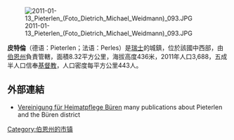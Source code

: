 [[Image:2011-01-13_Pieterlen_(Foto_Dietrich_Michael_Weidmann)_093.JPG|right]]

'''皮特倫'''（德语：Pieterlen；法语：Perles）是[[瑞士|瑞士]]的城鎮，位於該國中西部，由[[伯恩州|伯恩州]]負責管轄，面積8.32平方公里，海拔高度436米，2011年人口3,688，五成半人口信奉[[基督教|基督教]]，人口密度每平方公里443人。

==外部連結==
* [http://www.heimatpflege.ch Vereinigung für Heimatpflege Büren] {{Wayback|url=http://www.heimatpflege.ch/ |date=20200226130248 }} many publications about Pieterlen and the Büren district {{de icon}}

{{Switzerland-geo-stub}}
[[Category:伯恩州的市镇|Category:伯恩州的市镇]]